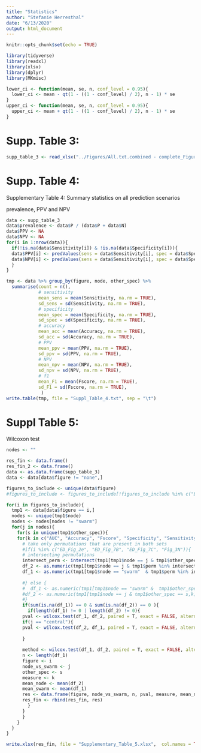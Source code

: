 ---
title: "Statistics"
author: "Stefanie Herresthal"
date: "6/13/2020"
output: html_document
---

```{r setup, include=FALSE}
knitr::opts_chunk$set(echo = TRUE)
```

```{r}
library(tidyverse)
library(readxl)
library(xlsx)
library(dplyr)
library(MKmisc)

```
```{r}
lower_ci <- function(mean, se, n, conf_level = 0.95){
  lower_ci <- mean - qt(1 - ((1 - conf_level) / 2), n - 1) * se
}
upper_ci <- function(mean, se, n, conf_level = 0.95){
  upper_ci <- mean + qt(1 - ((1 - conf_level) / 2), n - 1) * se
}

```



# Supp. Table 3:

```{r}
supp_table_3 <- read_xlsx("../Figures/All.txt.combined - complete_Figures - v2.1.xlsx")
```

# Supp. Table 4:

Supplementary Table 4: Summary statistics on all prediction scenarios

prevalence, PPV and NPV
```{r}
data <- supp_table_3
data$prevalence <- data$P / (data$P + data$N)
data$PPV <- NA
data$NPV <- NA
for(i in 1:nrow(data)){
  if(!is.na(data$Sensitivity[i]) & !is.na(data$Specificity[i])){
  data$PPV[i] <- predValues(sens = data$Sensitivity[i], spec = data$Specificity[i], prev = data$prevalence[i])[1]
  data$NPV[i] <- predValues(sens = data$Sensitivity[i], spec = data$Specificity[i], prev = data$prevalence[i])[2]
  }
}
```

```{r}
tmp <- data %>% group_by(figure, node, other_spec) %>% 
  summarise(count = n(), 
            # sensitivity
            mean_sens = mean(Sensitivity, na.rm = TRUE),
            sd_sens = sd(Sensitivity, na.rm = TRUE), 
            # specificity
            mean_spec = mean(Specificity, na.rm = TRUE),
            sd_spec = sd(Specificity, na.rm = TRUE),
            # accuracy
            mean_acc = mean(Accuracy, na.rm = TRUE), 
            sd_acc = sd(Accuracy, na.rm = TRUE), 
            # PPV
            mean_ppv = mean(PPV, na.rm = TRUE), 
            sd_ppv = sd(PPV, na.rm = TRUE), 
            # NPV
            mean_npv = mean(NPV, na.rm = TRUE), 
            sd_npv = sd(NPV, na.rm = TRUE),
            # f1 
            mean_F1 = mean(Fscore, na.rm = TRUE),
            sd_F1 = sd(Fscore, na.rm = TRUE),
             )
write.table(tmp, file = "Suppl_Table_4.txt", sep = "\t")

```


# Suppl Table 5: 

Wilcoxon test
```{r}
nodes <- ""

res_fin <- data.frame()
res_fin_2 <- data.frame()
data <- as.data.frame(supp_table_3)
data <- data[data$figure != "none",]

figures_to_include <- unique(data$figure)
#figures_to_include <- figures_to_include[!figures_to_include %in% c("ED_Fig_3D", "Fig_4B_central", "Fig_4C_central", "Fig_4D_central", "ED_Fig_4H")]

for(i in figures_to_include){
  tmp1 <- data[data$figure == i,]
  nodes <- unique(tmp1$node)
  nodes <- nodes[nodes != "swarm"]
  for(j in nodes){
    for(s in unique(tmp1$other_spec)){
    for(k in c("AUC", "Accuracy", "Fscore", "Specificity", "Sensitivity")){
      # take only permutations that are present in both sets
      #if(i %in% c("ED_Fig_2e", "ED_Fig_7B", "ED_Fig_7C", "Fig_3N")){
      # intersecting permutations
      intersect_perm <- intersect(tmp1[tmp1$node == j & tmp1$other_spec == s,"perm"],tmp1[tmp1$node == "swarm" & tmp1$other_spec == s,"perm"])
      df_2 <- as.numeric(tmp1[tmp1$node == j & tmp1$perm %in% intersect_perm & tmp1$other_spec == s,k])
      df_1 <- as.numeric(tmp1[tmp1$node == "swarm"  & tmp1$perm %in% intersect_perm & tmp1$other_spec == s, k])
      
      #} else {
      #  df_1 <- as.numeric(tmp1[tmp1$node == "swarm" &  tmp1$other_spec == s, k])
      #df_2 <- as.numeric(tmp1[tmp1$node == j & tmp1$other_spec == s,k])
      #}
      if(sum(is.na(df_1)) == 0 & sum(is.na(df_2)) == 0 ){
        if(length(df_1) != 0 | length(df_2) != 0){
      pval <- wilcox.test(df_1, df_2, paired = T, exact = FALSE, alternative = "g")$p.value
      if(j == "central"){
      pval <- wilcox.test(df_2, df_1, paired = T, exact = FALSE, alternative = "g")$p.value
        
      }
      
      method <- wilcox.test(df_1, df_2, paired = T, exact = FALSE, alternative = "g")$method
      n <- length(df_1)
      figure <- i
      node_vs_swarm <- j
      other_spec <- s
      measure <- k
      mean_node <- mean(df_2)
      mean_swarm <- mean(df_1)
      res <- data.frame(figure, node_vs_swarm, n, pval, measure, mean_node, mean_swarm, method, other_spec)
      res_fin <- rbind(res_fin, res)
        }
      }
      }
    }
  }
}

write.xlsx(res_fin, file = "Supplementary_Table_5.xlsx",  col.names = TRUE, row.names = FALSE, append = FALSE)
```



